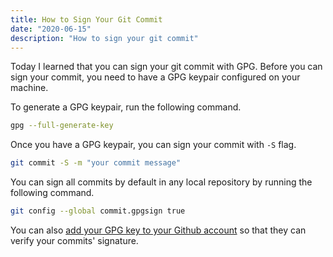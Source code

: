 ```yaml
---
title: How to Sign Your Git Commit
date: "2020-06-15"
description: "How to sign your git commit"
---
```


Today I learned that you can sign your git commit with GPG.
Before you can sign your commit, you need to have a GPG keypair configured on your machine.

To generate a GPG keypair, run the following command.
```bash
gpg --full-generate-key
```

Once you have a GPG keypair, you can sign your commit with `-S` flag.
```bash
git commit -S -m "your commit message"
```

You can sign all commits by default in any local repository by running the following command.
```bash
git config --global commit.gpgsign true
```

You can also [add your GPG key to your Github account](https://docs.github.com/en/github/authenticating-to-github/adding-a-new-gpg-key-to-your-github-account) so that they can verify your commits' signature.
